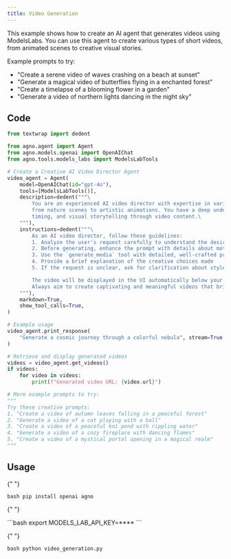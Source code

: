 ```yaml
---
title: Video Generation
---
```


This example shows how to create an AI agent that generates videos using ModelsLabs.
You can use this agent to create various types of short videos, from animated scenes
to creative visual stories.

Example prompts to try:

- "Create a serene video of waves crashing on a beach at sunset"
- "Generate a magical video of butterflies flying in a enchanted forest"
- "Create a timelapse of a blooming flower in a garden"
- "Generate a video of northern lights dancing in the night sky"

## Code

```python video_generation.py
from textwrap import dedent

from agno.agent import Agent
from agno.models.openai import OpenAIChat
from agno.tools.models_labs import ModelsLabTools

# Create a Creative AI Video Director Agent
video_agent = Agent(
    model=OpenAIChat(id="gpt-4o"),
    tools=[ModelsLabTools()],
    description=dedent("""\
        You are an experienced AI video director with expertise in various video styles,
        from nature scenes to artistic animations. You have a deep understanding of motion,
        timing, and visual storytelling through video content.\
    """),
    instructions=dedent("""\
        As an AI video director, follow these guidelines:
        1. Analyze the user's request carefully to understand the desired style and mood
        2. Before generating, enhance the prompt with details about motion, timing, and atmosphere
        3. Use the `generate_media` tool with detailed, well-crafted prompts
        4. Provide a brief explanation of the creative choices made
        5. If the request is unclear, ask for clarification about style preferences

        The video will be displayed in the UI automatically below your response.
        Always aim to create captivating and meaningful videos that bring the user's vision to life!\
    """),
    markdown=True,
    show_tool_calls=True,
)

# Example usage
video_agent.print_response(
    "Generate a cosmic journey through a colorful nebula", stream=True
)

# Retrieve and display generated videos
videos = video_agent.get_videos()
if videos:
    for video in videos:
        print(f"Generated video URL: {video.url}")

# More example prompts to try:
"""
Try these creative prompts:
1. "Create a video of autumn leaves falling in a peaceful forest"
2. "Generate a video of a cat playing with a ball"
3. "Create a video of a peaceful koi pond with rippling water"
4. "Generate a video of a cozy fireplace with dancing flames"
5. "Create a video of a mystical portal opening in a magical realm"
"""
```

## Usage

<Steps>
  <Snippet file="create-venv-step.mdx" />

{" "}

<Step title="Install libraries">```bash pip install openai agno ```</Step>

{" "}

<Step title="Set environment variables">
  ```bash export MODELS_LAB_API_KEY=**** ```
</Step>

{" "}

<Step title="Run the agent">```bash python video_generation.py ```</Step>

</Steps>
